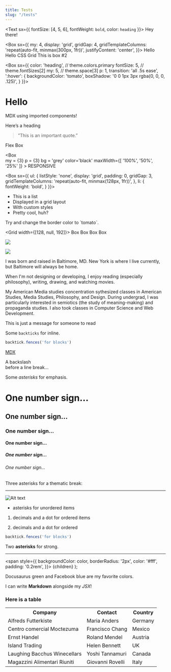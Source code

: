 ```yaml
---
title: Tests
slug: "/tests"
---
```



<Text sx={{  fontSize: [4, 5, 6], fontWeight: `bold`, color: `heading` }}>
  Hey there!
</Text>

<Box
  sx={{
    my: 4,
    display: 'grid',
    gridGap: 4,
    gridTemplateColumns: 'repeat(auto-fit, minmax(300px, 1fr))',
    justifyContent: 'center',
  }}>
  <Heading p={3} bg='secondary'>Hello</Heading>
  <Heading p={3} bg='primary'>Hello</Heading>
  <Box p={3} color='divide' bg='white'>CSS Grid</Box>
  <Box p={3} color='divide' bg='white'>This is box #2</Box>

</Box>


<!-- https://rebassjs.org/props/ -->
<Box
  sx={{
    color: 'heading', // theme.colors.primary
    fontSize: 5,      // theme.fontSizes[2]
    my: 5,        // theme.space[3]
    p: 1,
    transition: 'all .5s ease',
    ':hover': {
      backgroundColor: 'tomato',
      boxShadow: '0 0 1px 3px rgba(0, 0, 0, .125)',
    }
  }}>
  <h1>Hello</h1>
</Box>

MDX using imported components!

<Box>
  <Heading>Here’s a heading</Heading>
</Box>

> ”This is an important quote.”

<Flex>
  <Box
    p={3}
    width={1/2}
    color='black'
    bg='pink'>
    Flex
  </Box>
  <Box
    p={3}
    width={1/2}
    color='black'
    bg='grey'>
    Box
  </Box>
</Flex>

<Box  
  my = {3} 
  p = {3} 
  bg = 'grey' 
  color='black'
  maxWidth={[ '100%', '50%', '25%' ]} >
  RESPONSIVE
</Box>


<Box
  sx={{
    ul: {
      listStyle: 'none',
      display: 'grid',
      padding: 0,
      gridGap: 3,
      gridTemplateColumns: 'repeat(auto-fit, minmax(128px, 1fr))',
    },
    li: {
      fontWeight: 'bold',
    }
  }}>
- This is a list
- Displayed in a grid layout
- With custom styles
- Pretty cool, huh?
</Box>


<div style={{padding: '1rem', margin: '5rem 0rem 5rem 0rem', border: '1px dashed tomato', borderColor: 'tomato'}}>
  Try and change the border color to `tomato`.
</div>


<Grid width={[128, null, 192]}>
  <Box bg="white">Box</Box>
  <Box bg="tomato">Box</Box>
  <Box bg="blue">Box</Box>
  <Box bg="yellow">Box</Box>
</Grid>

<img src='./city-magazine-cover.jpg'>

<img 
  src="https://www.stockvault.net/data/2018/08/28/254042/preview16.jpg">
</img>

I was born and raised in Baltimore, MD. New York is where I live currently, but Baltimore will always be home.

When I'm not designing or developing, I enjoy reading (especially philosophy), writing, drawing, and watching movies.

My American Media studies concentration sythesized classes in American Studies, Media Studies, Philosophy, and Design. During undergrad, I was particularly interested in semiotics (the study of meaning-making) and propaganda studies. I also took classes in Computer Science and Web Development.

<Message>This is just a message for someone to read</Message>

Some `backticks` for inline.

```js
backtick.fences('for blocks')
```

[MDX](https://mdxjs.com "title")

A backslash\
before a line break…

Some *asterisks* for emphasis.

# One number sign…
## One number sign…
### One number sign…
#### One number sign…
##### One number sign…
###### One number sign…

Three asterisks for a thematic break:

***

![Alt text](/logo.png "title")

* asterisks for unordered items

1. decimals and a dot for ordered items

1. decimals and a dot for ordered

```js
backtick.fences('for blocks')
```

Two **asterisks** for strong.

***

  <span
    style={{
      backgroundColor: color,
      borderRadius: '2px',
      color: '#fff',
      padding: '0.2rem',
    }}>
    {children}
  </span>
);

<Highlight color="#25c2a0">Docusaurus green</Highlight> and <Highlight color="#1877F2">Facebook blue</Highlight> are my favorite colors.

I can write **Markdown** alongside my _JSX_!

### Here is a table

<table>
  <tr>
    <th>Company</th>
    <th>Contact</th>
    <th>Country</th>
  </tr>
  <tr>
    <td>Alfreds Futterkiste</td>
    <td>Maria Anders</td>
    <td>Germany</td>
  </tr>
  <tr>
    <td>Centro comercial Moctezuma</td>
    <td>Francisco Chang</td>
    <td>Mexico</td>
  </tr>
  <tr>
    <td>Ernst Handel</td>
    <td>Roland Mendel</td>
    <td>Austria</td>
  </tr>
  <tr>
    <td>Island Trading</td>
    <td>Helen Bennett</td>
    <td>UK</td>
  </tr>
  <tr>
    <td>Laughing Bacchus Winecellars</td>
    <td>Yoshi Tannamuri</td>
    <td>Canada</td>
  </tr>
  <tr>
    <td>Magazzini Alimentari Riuniti</td>
    <td>Giovanni Rovelli</td>
    <td>Italy</td>
  </tr>
</table>